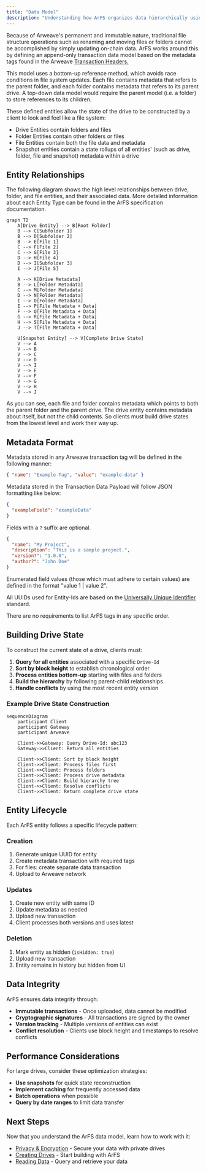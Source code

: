 ```yaml
---
title: "Data Model"
description: "Understanding how ArFS organizes data hierarchically using entity relationships"
---
```


Because of Arweave's permanent and immutable nature, traditional file structure operations such as renaming and moving files or folders cannot be accomplished by simply updating on-chain data. ArFS works around this by defining an append-only transaction data model based on the metadata tags found in the Arweave [Transaction Headers.](https://docs.arweave.org/developers/server/http-api#transaction-format)

This model uses a bottom-up reference method, which avoids race conditions in file system updates. Each file contains metadata that refers to the parent folder, and each folder contains metadata that refers to its parent drive. A top-down data model would require the parent model (i.e. a folder) to store references to its children.

These defined entities allow the state of the drive to be constructed by a client to look and feel like a file system:

- Drive Entities contain folders and files
- Folder Entities contain other folders or files
- File Entities contain both the file data and metadata
- Snapshot entities contain a state rollups of all entities' (such as drive, folder, file and snapshot) metadata within a drive

## Entity Relationships

The following diagram shows the high level relationships between drive, folder, and file entities, and their associated data. More detailed information about each Entity Type can be found in the ArFS specification documentation.

```mermaid
graph TD
    A[Drive Entity] --> B[Root Folder]
    B --> C[Subfolder 1]
    B --> D[Subfolder 2]
    B --> E[File 1]
    C --> F[File 2]
    C --> G[File 3]
    D --> H[File 4]
    D --> I[Subfolder 3]
    I --> J[File 5]

    A --> K[Drive Metadata]
    B --> L[Folder Metadata]
    C --> M[Folder Metadata]
    D --> N[Folder Metadata]
    I --> O[Folder Metadata]
    E --> P[File Metadata + Data]
    F --> Q[File Metadata + Data]
    G --> R[File Metadata + Data]
    H --> S[File Metadata + Data]
    J --> T[File Metadata + Data]

    U[Snapshot Entity] --> V[Complete Drive State]
    V --> A
    V --> B
    V --> C
    V --> D
    V --> I
    V --> E
    V --> F
    V --> G
    V --> H
    V --> J
```

As you can see, each file and folder contains metadata which points to both the parent folder and the parent drive. The drive entity contains metadata about itself, but not the child contents. So clients must build drive states from the lowest level and work their way up.

## Metadata Format

Metadata stored in any Arweave transaction tag will be defined in the following manner:

```json
{ "name": "Example-Tag", "value": "example-data" }
```

Metadata stored in the Transaction Data Payload will follow JSON formatting like below:

```json
{
  "exampleField": "exampleData"
}
```

Fields with a `?` suffix are optional.

```json
{
  "name": "My Project",
  "description": "This is a sample project.",
  "version?": "1.0.0",
  "author?": "John Doe"
}
```

Enumerated field values (those which must adhere to certain values) are defined in the format "value 1 | value 2".

All UUIDs used for Entity-Ids are based on the [Universally Unique Identifier](https://en.wikipedia.org/wiki/Universally_unique_identifier) standard.

There are no requirements to list ArFS tags in any specific order.

## Building Drive State

To construct the current state of a drive, clients must:

1. **Query for all entities** associated with a specific `Drive-Id`
2. **Sort by block height** to establish chronological order
3. **Process entities bottom-up** starting with files and folders
4. **Build the hierarchy** by following parent-child relationships
5. **Handle conflicts** by using the most recent entity version

### Example Drive State Construction

```mermaid
sequenceDiagram
    participant Client
    participant Gateway
    participant Arweave

    Client->>Gateway: Query Drive-Id: abc123
    Gateway->>Client: Return all entities

    Client->>Client: Sort by block height
    Client->>Client: Process files first
    Client->>Client: Process folders
    Client->>Client: Process drive metadata
    Client->>Client: Build hierarchy tree
    Client->>Client: Resolve conflicts
    Client->>Client: Return complete drive state
```

## Entity Lifecycle

Each ArFS entity follows a specific lifecycle pattern:

### Creation

1. Generate unique UUID for entity
2. Create metadata transaction with required tags
3. For files: create separate data transaction
4. Upload to Arweave network

### Updates

1. Create new entity with same ID
2. Update metadata as needed
3. Upload new transaction
4. Client processes both versions and uses latest

### Deletion

1. Mark entity as hidden (`isHidden: true`)
2. Upload new transaction
3. Entity remains in history but hidden from UI

## Data Integrity

ArFS ensures data integrity through:

- **Immutable transactions** - Once uploaded, data cannot be modified
- **Cryptographic signatures** - All transactions are signed by the owner
- **Version tracking** - Multiple versions of entities can exist
- **Conflict resolution** - Clients use block height and timestamps to resolve conflicts

## Performance Considerations

For large drives, consider these optimization strategies:

- **Use snapshots** for quick state reconstruction
- **Implement caching** for frequently accessed data
- **Batch operations** when possible
- **Query by date ranges** to limit data transfer

## Next Steps

Now that you understand the ArFS data model, learn how to work with it:

- [Privacy & Encryption](/build/advanced/arfs/privacy) - Secure your data with private drives
- [Creating Drives](/build/advanced/arfs/creating-drives) - Start building with ArFS
- [Reading Data](/build/advanced/arfs/reading-data) - Query and retrieve your data
